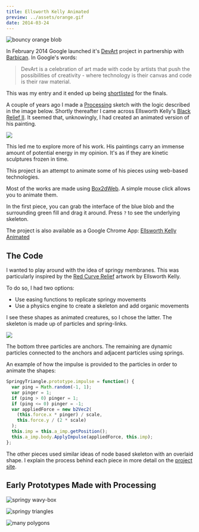 ---
title: Ellsworth Kelly Animated
preview: ../assets/orange.gif
date: 2014-03-24
---

![bouncy orange blob](../assets/orange.gif)

<DemoSource
  demo="http://winkervsbecks.github.io/ellsworthKellyAnimated"
  source="https://github.com/winkerVSbecks/ellsworthKellyAnimated"
/>

In February 2014 Google launched it's [DevArt](https://devart.withgoogle.com/#/about) project in partnership with [Barbican](https://www.barbican.org.uk/). In Google's words:

> DevArt is a celebration of art made with code by artists that push the possibilities of creativity - where technology is their canvas and code is their raw material.

This was my entry and it ended up being [shortlisted](https://devart.withgoogle.com/#/project/18198727) for the finals.

A couple of years ago I made a [Processing](http://processing.org/) sketch with the logic described in the image below. Shortly thereafter I came across Ellsworth Kelly's [Black Relief II](http://www.matthewmarks.com/new-york/exhibitions/2011-02-12_ellsworth-kelly/works-in-exhibition/#/images/5/). It seemed that, unknowingly, I had created an animated version of his painting.

![](../assets/polygon.png)

This led me to explore more of his work. His paintings carry an immense amount of potential energy in my opinion. It's as if they are kinetic sculptures frozen in time.

This project is an attempt to animate some of his pieces using web-based technologies.

Most of the works are made using [Box2dWeb](https://code.google.com/p/box2dweb/). A simple mouse click allows you to animate them.

In the first piece, you can grab the interface of the blue blob and the surrounding green fill and drag it around. Press `?` to see the underlying skeleton.

The project is also available as a Google Chrome App: [Ellsworth Kelly Animated](https://chrome.google.com/webstore/detail/ellsworth-kelly-animated/mhgohnogimfoohafafblgpgonabjhlal)

## The Code

I wanted to play around with the idea of springy membranes. This was particularly inspired by the [Red Curve Relief](http://1.bp.blogspot.com/-h8vIARrJHTI/TVgr1IHdJbI/AAAAAAAADZM/eF_8iRYRX08/s1600/43b6c106.jpg) artwork by Ellsworth Kelly.

To do so, I had two options:

- Use easing functions to replicate springy movements
- Use a physics engine to create a skeleton and add organic movements

I see these shapes as animated creatures, so I chose the latter. The skeleton is made up of particles and spring-links.

![](../assets/skeleton.png)

The bottom three particles are anchors. The remaining are dynamic particles connected to the anchors and adjacent particles using springs.

An example of how the impulse is provided to the particles in order to animate the shapes:

```js
SpringyTriangle.prototype.impulse = function() {
  var ping = Math.random(-1, 1);
  var pinger = 1;
  if (ping > 0) pinger = 1;
  if (ping <= 0) pinger = -1;
  var appliedForce = new b2Vec2(
    (this.force.x * pinger) / scale,
    this.force.y / (2 * scale)
  );
  this.imp = this.a_imp.getPosition();
  this.a_imp.body.ApplyImpulse(appliedForce, this.imp);
};
```

The other pieces used similar ideas of node based skeleton with an overlaid shape. I explain the process behind each piece in more detail on the [project site](https://devart.withgoogle.com/#/project/18198727).

## Early Prototypes Made with Processing

![springy wavy-box](../assets/springywavybox.gif)

![springy triangles](../assets/springytriangles.gif)

![many polygons](../assets/manypolygons.gif)
